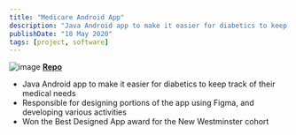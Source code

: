 ```yaml
---
title: "Medicare Android App"
description: "Java Android app to make it easier for diabetics to keep track of their medical needs"
publishDate: "18 May 2020"
tags: [project, software]
---
```


![image](/static/images/medicare.png)
[**Repo**](https://github.com/WorldofKerry/Medicare)

- Java Android app to make it easier for diabetics to keep track of their medical needs
- Responsible for designing portions of the app using Figma, and developing various activities
- Won the Best Designed App award for the New Westminster cohort
